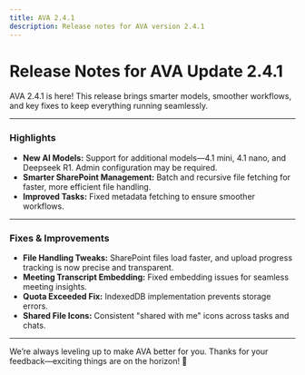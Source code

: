 ```yaml
---
title: AVA 2.4.1
description: Release notes for AVA version 2.4.1
---
```


# Release Notes for AVA Update 2.4.1

AVA 2.4.1 is here! This release brings smarter models, smoother workflows, and key fixes to keep everything running seamlessly.

---

### **Highlights**

- **New AI Models:** Support for additional models—4.1 mini, 4.1 nano, and Deepseek R1. Admin configuration may be required.
- **Smarter SharePoint Management:** Batch and recursive file fetching for faster, more efficient file handling.
- **Improved Tasks:** Fixed metadata fetching to ensure smoother workflows.

---

### **Fixes & Improvements**

- **File Handling Tweaks:** SharePoint files load faster, and upload progress tracking is now precise and transparent.
- **Meeting Transcript Embedding:** Fixed embedding issues for seamless meeting insights.
- **Quota Exceeded Fix:** IndexedDB implementation prevents storage errors.
- **Shared File Icons:** Consistent "shared with me" icons across tasks and chats.

---

We’re always leveling up to make AVA better for you. Thanks for your feedback—exciting things are on the horizon! 🚀
